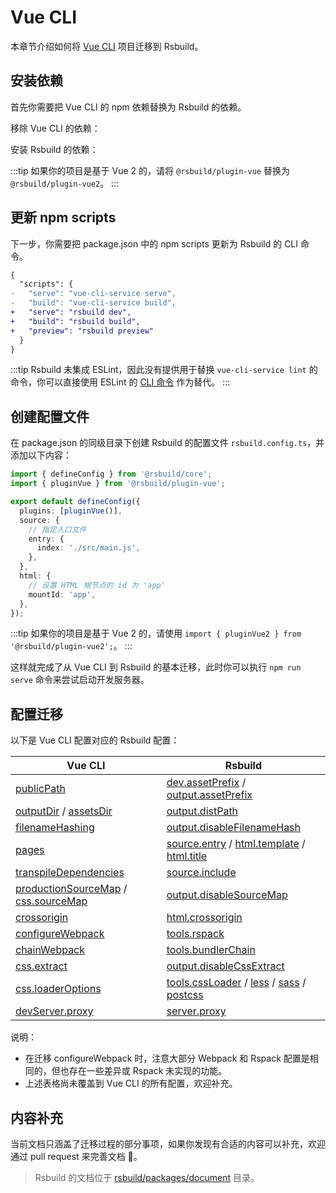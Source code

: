 # Vue CLI

本章节介绍如何将 [Vue CLI](https://github.com/vuejs/vue-cli) 项目迁移到 Rsbuild。

## 安装依赖

首先你需要把 Vue CLI 的 npm 依赖替换为 Rsbuild 的依赖。


移除 Vue CLI 的依赖：

<PackageManagerTabs command="remove @vue/cli-service @vue/cli-plugin-babel @vue/cli-plugin-eslint core-js" />

安装 Rsbuild 的依赖：

<PackageManagerTabs command="add @rsbuild/core @rsbuild/plugin-vue -D" />

:::tip
如果你的项目是基于 Vue 2 的，请将 `@rsbuild/plugin-vue` 替换为 `@rsbuild/plugin-vue2`。
:::

## 更新 npm scripts

下一步，你需要把 package.json 中的 npm scripts 更新为 Rsbuild 的 CLI 命令。

```diff title="package.json"
{
  "scripts": {
-   "serve": "vue-cli-service serve",
-   "build": "vue-cli-service build",
+   "serve": "rsbuild dev",
+   "build": "rsbuild build",
+   "preview": "rsbuild preview"
  }
}
```

:::tip
Rsbuild 未集成 ESLint，因此没有提供用于替换 `vue-cli-service lint` 的命令，你可以直接使用 ESLint 的 [CLI 命令](https://eslint.org/docs/latest/use/command-line-interface) 作为替代。
:::

## 创建配置文件

在 package.json 的同级目录下创建 Rsbuild 的配置文件 `rsbuild.config.ts`，并添加以下内容：

```ts title="rsbuild.config.ts"
import { defineConfig } from '@rsbuild/core';
import { pluginVue } from '@rsbuild/plugin-vue';

export default defineConfig({
  plugins: [pluginVue()],
  source: {
    // 指定入口文件
    entry: {
      index: './src/main.js',
    },
  },
  html: {
    // 设置 HTML 根节点的 id 为 'app'
    mountId: 'app',
  },
});
```

:::tip
如果你的项目是基于 Vue 2 的，请使用 `import { pluginVue2 } from '@rsbuild/plugin-vue2';`。
:::

这样就完成了从 Vue CLI 到 Rsbuild 的基本迁移，此时你可以执行 `npm run serve` 命令来尝试启动开发服务器。

## 配置迁移

以下是 Vue CLI 配置对应的 Rsbuild 配置：

| Vue CLI                                                                                                                                 | Rsbuild                                                                                                                                                                                     |
| --------------------------------------------------------------------------------------------------------------------------------------- | ------------------------------------------------------------------------------------------------------------------------------------------------------------------------------------------- |
| [publicPath](https://cli.vuejs.org/config/#publicpath)                                                                                  | [dev.assetPrefix](/config/options/dev#devassetprefix) / [output.assetPrefix](/config/options/output#outputassetprefix)                                                                      |
| [outputDir](https://cli.vuejs.org/config/#outputdir) / [assetsDir](https://cli.vuejs.org/config/#assetsdir)                             | [output.distPath](/config/options/output#outputdistpath)                                                                                                                                    |
| [filenameHashing](https://cli.vuejs.org/config/#filenamehashing)                                                                        | [output.disableFilenameHash](/config/options/output#outputdisablefilenamehash)                                                                                                              |
| [pages](https://cli.vuejs.org/config/#pages)                                                                                            | [source.entry](/config/options/source#sourceentry) / [html.template](/config/options/html#htmltemplate) / [html.title](/config/options/html#htmltitle)                                      |
| [transpileDependencies](https://cli.vuejs.org/config/#transpiledependencies)                                                            | [source.include](/config/options/source#sourceinclude)                                                                                                                                      |
| [productionSourceMap](https://cli.vuejs.org/config/#productionsourcemap) / [css.sourceMap](https://cli.vuejs.org/config/#css-sourcemap) | [output.disableSourceMap](/config/options/output#outputdisablesourcemap)                                                                                                                    |
| [crossorigin](https://cli.vuejs.org/config/#crossorigin)                                                                                | [html.crossorigin](/config/options/html#htmlcrossorigin)                                                                                                                                    |
| [configureWebpack](https://cli.vuejs.org/config/#configurewebpack)                                                                      | [tools.rspack](/config/options/tools#toolsrspack)                                                                                                                                           |
| [chainWebpack](https://cli.vuejs.org/config/#chainwebpack)                                                                              | [tools.bundlerChain](/config/options/tools#toolsbundlerchain)                                                                                                                               |
| [css.extract](https://cli.vuejs.org/config/#css-extract)                                                                                | [output.disableCssExtract](/config/options/output#outputdisablecssextract)                                                                                                                  |
| [css.loaderOptions](https://cli.vuejs.org/config/#css-loaderoptions)                                                                    | [tools.cssLoader](/config/options/tools#toolscssloader) / [less](/config/options/tools#toolsless) / [sass](/config/options/tools#toolssass) / [postcss](/config/options/tools#toolspostcss) |
| [devServer.proxy](https://cli.vuejs.org/config/#devserver-proxy)                                                                        | [server.proxy](/config/options/server#serverproxy)                                                                                                                                          |

说明：

- 在迁移 configureWebpack 时，注意大部分 Webpack 和 Rspack 配置是相同的，但也存在一些差异或 Rspack 未实现的功能。
- 上述表格尚未覆盖到 Vue CLI 的所有配置，欢迎补充。

## 内容补充

当前文档只涵盖了迁移过程的部分事项，如果你发现有合适的内容可以补充，欢迎通过 pull request 来完善文档 🤝。

> Rsbuild 的文档位于 [rsbuild/packages/document](https://github.com/web-infra-dev/rsbuild/tree/main/packages/document) 目录。

